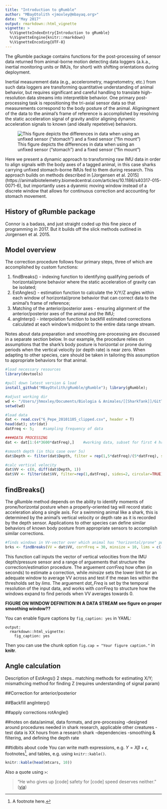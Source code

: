 ```yaml
---
title: "Introduction to gRumble"
author: "MBayOtolith <jmoxley@mbayaq.org>"
date: "May 2017"
output: rmarkdown::html_vignette
vignette: >
  %\VignetteIndexEntry{Introduction to gRumble}
  %\VignetteEngine{knitr::rmarkdown}
  %\VignetteEncoding{UTF-8}
---
```


The gRumble package contains functions for the post-processing of sensor data returned from animal-borne motion detecting data loggers (a.k.a., inertial monitoring units or IMUs, for short) with shifting orientations during deployment. 


Inertial measurement data (e.g., accelerometry, magnetometry, etc.) from such data loggers are transforming quantitative understanding of animal behavior, but requires significant and careful handling to translate high-resolution data streams into interpretible behavior.  One primary post-processing task is repositioning the tri-axial sensor data so that measurements correspond to the body posture of the animal.  Aligningment of the data to the animal's frame of reference is accomplished by resolving the static acceleration signal of gravity and/or aligning dynamic acceleration signals to known (and ideally repetetive) behaviors.  

![This figure depicts the differences in data when using an unfixed sensor ("stomach") and a fixed sensor ("fin mount")](paste(getwd(), "scratch/stomch_vs_fin.png", sep = "/"))


Here we present a dynamic approach to transforming raw IMU data in order to align signals with the body axes of a tagged animal, in this case sharks carrying unfixed stomach-borne IMUs fed to them during research.  This approach builds on methods described in [Jorgensen et al. 2015] (https://animalbiotelemetry.biomedcentral.com/articles/10.1186/s40317-015-0071-6), but importantly uses a dyanmic moving window instead of a discrete window that allows for continuous correction and accounting for stomach movement.  

## History of gRumble package

Connor is a badass, and just straight coded up this fine piece of programming in 2017.  But it builds off the slick methods outlined in Jorgensen et al. 2015.  

## Model overview
The correction procedure follows four primary steps, three of which are accomplished by custom functions: 

1.  findBreaks() - indexing function to identifying qualifying periods of horizontal/prone behavior where the static acceleration of gravity can be isolated;
2.  EstAngles() - estimation function to calculate the X/Y/Z angles within each window of horizontal/prone behavior that can correct data to the animal's frame of reference;  
3.  Matching of the anterior/posterior axes - ensuring alignment of the anterior/posterior axes of the animal and the IMU;
4.  angInterp() - interpolation function to backfill estimated corrections calculated at each window's midpoint to the entire data range stream.  

Notes about data preparation and smoothing pre-processing are discussed in a separate section below.  In our example, the procedure relies on assumptions that the shark's body posture is horizontal or prone during periods when the vertical velocity (or depth rate) is near zero.  When adapting to other species, care should be taken in tailoring this assumption to appropriate behaviors for that animal.  

```r
#load necessary resources
library(devtools)

#pull down latest version & load
install_github("MBayOtolith/gRumble/gRumble"); library(gRumble);

#adjust working dir
wd <- "/Users/jhmoxley/Documents/Biologia & Animales/[[SharkTank]]/GitTank/gRumble"
setwd(wd)

#load data
dat <- read.csv("6_Pepe_20101105_clipped.csv", header = T)
head(dat); str(dat)
datFreq <- 5;    #sampling frequency of data

####DATA PROCESSING
dat <- dat[1:(4*3600*datFreq),]    #working data, subset for first 4 hrs

#smooth depth (in this case over 5s)
dat$Depth <- filter(dat$Depth, filter = rep(1,5*datFreq)/(5*datFreq), sides = 2, circular = T)

#calc vertical velocity
dat$VV <- c(0, diff(dat$Depth, 1))
dat$VV <- filter(dat$VV, filter=rep(1,datFreq), sides=2, circular=TRUE)  #converts/smooths to m/s from m/.2s
```

## findBreaks()
The gRumble method depends on the ability to identify moments of prone/horizontal posture when a properly-oriented tag will record static acceleration along a single axis.  For a swimming animal like a shark, this is determined by the animal's vertical velocity or depth rate as it is recorded by the depth sensor.  Applications to other species can define similar behaviors of known body posture from appropriate sensors to accomplish similar corrections.  

```r
#finds windows in VV-vector over which animal has "horizontal/prone" posture
brks <- findBreaks(VV = dat$VV, corrFreq = 30, minsize = 10, lims = c(-0.5, 0.5), dat_Freq = 5)
```

This function call inputs the vector of vertical velocities from the IMU depth/pressure sensor and a range of arguements that structure the correction/estimation procedure.  The arguement *corrFreq* how often (in seconds) to estimate a correction, while *minsize* sets the lower limit for an adequate window to average VV across and test if the mean lies within the thresholds set by *lims*.  The arguement *dat_Freq* is set by the temporal resolution of the input data, and works with *corrFreq* to structure how the windows expand to find periods when VV averages towards 0.  

**FIGURE ON WINDOW DEFINITION IN A DATA STREAM**
**see figure on proper smoothing window?? **

You can enable figure captions by `fig_caption: yes` in YAML:

    output:
      rmarkdown::html_vignette:
        fig_caption: yes

Then you can use the chunk option `fig.cap = "Your figure caption."` in **knitr**.

## Angle calculation
Description of EstAngs()
2 steps.. matching methods for estimating X/Y; 
mismathcing method for finding Z (requires understanding of signal param)

##Correction for anterior/posterior 

##Backfill angInterp()

##apply corrections rotAngle()

##notes on data/animal, data formats, and pre-processing
-designed around procedures needed in shark research, applicable other creatures
-test data is XX hours from a research shark
-dependencies
-smoothing & filtering, and defining the depth rate

##tidbits about code
You can write math expressions, e.g. $Y = X\beta + \epsilon$, footnotes^[A footnote here.], and tables, e.g. using `knitr::kable()`.

```r
knitr::kable(head(mtcars, 10))
```

Also a quote using `>`:

> "He who gives up [code] safety for [code] speed deserves neither."
([via](https://twitter.com/hadleywickham/status/504368538874703872))
